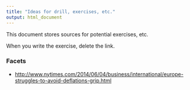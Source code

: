 ```yaml
---
title: "Ideas for drill, exercises, etc."
output: html_document
---
```


This document stores sources for potential exercises, etc.

When you write the exercise, delete the link.

### Facets

* <http://www.nytimes.com/2014/06/04/business/international/europe-struggles-to-avoid-deflations-grip.html>
